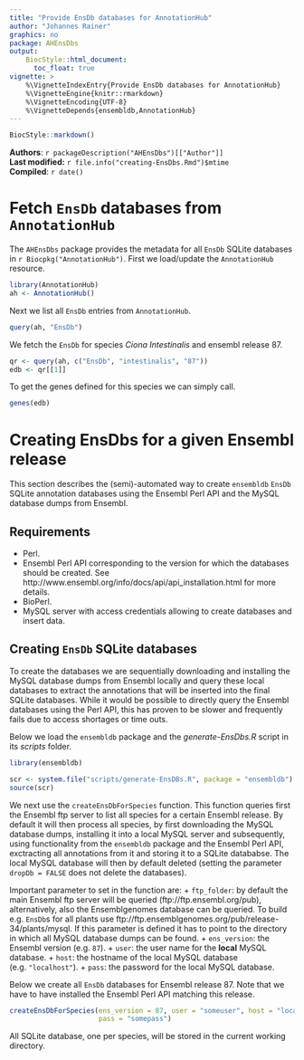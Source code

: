 ```yaml
---
title: "Provide EnsDb databases for AnnotationHub"
author: "Johannes Rainer"
graphics: no
package: AHEnsDbs
output:
    BiocStyle::html_document:
      toc_float: true
vignette: >
    %\VignetteIndexEntry{Provide EnsDb databases for AnnotationHub}
    %\VignetteEngine{knitr::rmarkdown}
    %\VignetteEncoding{UTF-8}
    %\VignetteDepends{ensembldb,AnnotationHub}
---
```


```r
BiocStyle::markdown()
```

**Authors**: `r packageDescription("AHEnsDbs")[["Author"]] `<br />
**Last modified:** `r file.info("creating-EnsDbs.Rmd")$mtime`<br />
**Compiled**: `r date()`

# Fetch `EnsDb` databases from `AnnotationHub`

The `AHEnsDbs` package provides the metadata for all `EnsDb` SQLite databases in
`r Biocpkg("AnnotationHub")`. First we load/update the `AnnotationHub` resource.

```r
library(AnnotationHub)
ah <- AnnotationHub()

```

Next we list all `EnsDb` entries from `AnnotationHub`.

```r
query(ah, "EnsDb")
```

We fetch the `EnsDb` for species *Ciona Intestinalis* and ensembl release 87.

```r
qr <- query(ah, c("EnsDb", "intestinalis", "87"))
edb <- qr[[1]]
```

To get the genes defined for this species we can simply call.

```r
genes(edb)
```


# Creating EnsDbs for a given Ensembl release

This section describes the (semi)-automated way to create `ensembldb` `EnsDb`
SQLite annotation databases using the Ensembl Perl API and the MySQL database
dumps from Ensembl.

## Requirements

+ Perl.
+ Ensembl Perl API corresponding to the version for which the databases should
  be created. See http://www.ensembl.org/info/docs/api/api_installation.html for
  more details.
+ BioPerl.
+ MySQL server with access credentials allowing to create databases and insert
  data.
  
## Creating `EnsDb` SQLite databases

To create the databases we are sequentially downloading and installing the MySQL
database dumps from Ensembl locally and query these local databases to extract
the annotations that will be inserted into the final SQLite databases. While it
would be possible to directly query the Ensembl databases using the Perl API,
this has proven to be slower and frequently fails due to access shortages or
time outs.

Below we load the `ensembldb` package and the *generate-EnsDbs.R* script in its
*scripts* folder.

```r
library(ensembldb)

scr <- system.file("scripts/generate-EnsDBs.R", package = "ensembldb")
source(scr)

```

We next use the `createEnsDbForSpecies` function. This function queries first
the Ensembl ftp server to list all species for a certain Ensembl release. By
default it will then process all species, by first downloading the MySQL
database dumps, installing it into a local MySQL server and subsequently, using
functionality from the `ensembldb` package and the Ensembl Perl API, exctracting
all annotations from it and storing it to a SQLite datababse. The local MySQL
database will then by default deleted (setting the parameter `dropDb = FALSE`
does not delete the databases).

Important parameter to set in the function are:
+ `ftp_folder`: by default the main Ensembl ftp server will be queried
  (ftp://ftp.ensembl.org/pub), alternatively, also the Ensemblgenomes database
  can be queried. To build e.g. `EnsDb`s for all plants use
  ftp://ftp.ensemblgenomes.org/pub/release-34/plants/mysql. If this parameter
  is defined it has to point to the directory in which all MySQL database dumps
  can be found.
+ `ens_version`: the Ensembl version (e.g. `87`).
+ `user`: the user name for the **local** MySQL database.
+ `host`: the hostname of the local MySQL database (e.g. `"localhost"`).
+ `pass`: the password for the local MySQL database.

Below we create all `EnsDb` databases for Ensembl release 87. Note that we have
to have installed the Ensembl Perl API matching this release.

```r
createEnsDbForSpecies(ens_version = 87, user = "someuser", host = "localhost",
                      pass = "somepass")
```

All SQLite database, one per species, will be stored in the current working
directory.
